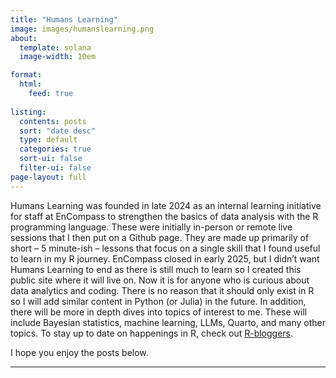 ```yaml
---
title: "Humans Learning"
image: images/humanslearning.png
about: 
  template: solana
  image-width: 10em

format:
  html:
    feed: true
  
listing:
  contents: posts
  sort: "date desc"
  type: default
  categories: true
  sort-ui: false
  filter-ui: false
page-layout: full
---
```


Humans Learning was founded in late 2024 as an internal learning initiative for staff at EnCompass to strengthen the basics of data analysis with the R programming language. These were initially in-person or remote live sessions that I then put on a Github page. They are made up primarily of short -- 5 minute-ish -- lessons that focus on a single skill that I found useful to learn in my R journey. EnCompass closed in early 2025, but I didn't want Humans Learning to end as there is still much to learn so I created this public site where it will live on. Now it is for anyone who is curious about data analytics and coding. There is no reason that it should only exist in R so I will add similar content in Python (or Julia) in the future. In addition, there will be more in depth dives into topics of interest to me. These will include Bayesian statistics, machine learning, LLMs, Quarto, and many other topics. To stay up to date on happenings in R, check out [R-bloggers](https://www.r-bloggers.com/).

I hope you enjoy the posts below.

------------------------------------------------------------------------
